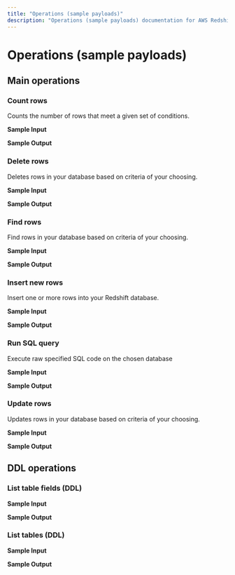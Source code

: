 ```yaml
---
title: "Operations (sample payloads)"
description: "Operations (sample payloads) documentation for AWS Redshift connector"
---
```


# Operations (sample payloads)

## Main operations

### Count rows

Counts the number of rows that meet a given set of conditions.

**Sample Input**

**Sample Output**

### Delete rows

Deletes rows in your database based on criteria of your choosing.

**Sample Input**

**Sample Output**

### Find rows

Find rows in your database based on criteria of your choosing.

**Sample Input**

**Sample Output**

### Insert new rows

Insert one or more rows into your Redshift database.

**Sample Input**

**Sample Output**

### Run SQL query

Execute raw specified SQL code on the chosen database

**Sample Input**

**Sample Output**

### Update rows

Updates rows in your database based on criteria of your choosing.

**Sample Input**

**Sample Output**

## DDL operations

### List table fields (DDL)

**Sample Input**

**Sample Output**

### List tables (DDL)

**Sample Input**

**Sample Output**
